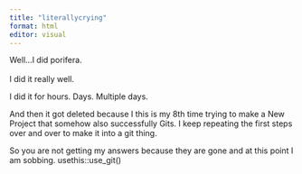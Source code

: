 ```yaml
---
title: "literallycrying"
format: html
editor: visual
---
```


Well...I did porifera. \
\
I did it really well.

I did it for hours. Days. Multiple days.

And then it got deleted because I this is my 8th time trying to make a New Project that somehow also successfully Gits. I keep repeating the first steps over and over to make it into a git thing.

So you are not getting my answers because they are gone and at this point I am sobbing. usethis::use_git()
